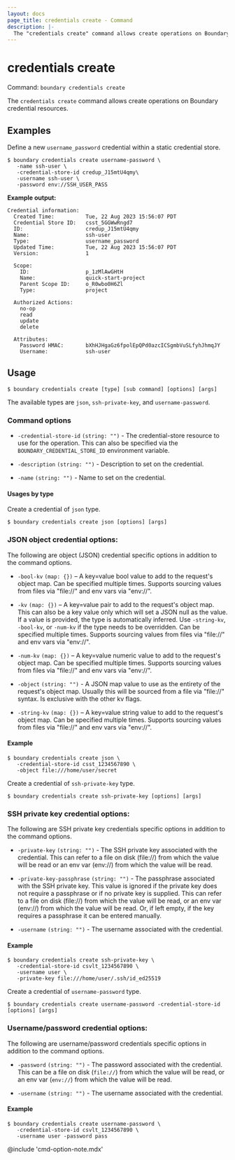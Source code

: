 ```yaml
---
layout: docs
page_title: credentials create - Command
description: |-
  The "credentials create" command allows create operations on Boundary credential resources.
---
```


# credentials create

Command: `boundary credentials create`

The `credentials create` command allows create operations on Boundary credential
resources.


## Examples

Define a new `username_password` credential within a static credential store.

```shell-session
$ boundary credentials create username-password \
   -name ssh-user \
   -credential-store-id credup_J15mtU4qmy\
   -username ssh-user \
   -password env://SSH_USER_PASS
```

**Example output:**

<CodeBlockConfig hideClipboard>

```plaintext
Credential information:
  Created Time:          Tue, 22 Aug 2023 15:56:07 PDT
  Credential Store ID:   csst_5GGWwRngd7
  ID:                    credup_J15mtU4qmy
  Name:                  ssh-user
  Type:                  username_password
  Updated Time:          Tue, 22 Aug 2023 15:56:07 PDT
  Version:               1

  Scope:
    ID:                  p_1zMlAwGHtH
    Name:                quick-start-project
    Parent Scope ID:     o_R0wbo0H6Zl
    Type:                project

  Authorized Actions:
    no-op
    read
    update
    delete

  Attributes:
    Password HMAC:       bXhHJHgaGz6fpolEpQPd0azcICSgmbVuSLfyhJhmqJY
    Username:            ssh-user
```

</CodeBlockConfig>


## Usage

<CodeBlockConfig hideClipboard>

```shell-session
$ boundary credentials create [type] [sub command] [options] [args]
```

</CodeBlockConfig>

The available types are `json`, `ssh-private-key`, and `username-password`.


### Command options

- `-credential-store-id` `(string: "")` - The credential-store resource to use
   for the operation. This can also be specified via the
   `BOUNDARY_CREDENTIAL_STORE_ID` environment variable.

- `-description` `(string: "")` - Description to set on the credential.

- `-name` `(string: "")` - Name to set on the credential.


#### Usages by type

<Tabs>
<Tab heading="JSON">

Create a credential of `json` type.

<CodeBlockConfig hideClipboard>

```shell-session
$ boundary credentials create json [options] [args]
```

</CodeBlockConfig>

### JSON object credential options:

The following are object (JSON) credential specific options in addition to the
command options.


- `-bool-kv` `(map: {})` – A key=value bool value to add to the request's object
   map. Can be specified multiple times. Supports sourcing values from files via
   "file://" and env vars via "env://".

- `-kv` `(map: {})` – A key=value pair to add to the request's object map. This
   can also be a key value only which will set a JSON null as the value. If a
   value is provided, the type is automatically inferred. Use `-string-kv`,
   `-bool-kv`, or `-num-kv` if the type needs to be overridden. Can be specified
   multiple times. Supports sourcing values from files via "file://" and env
   vars via "env://".

- `-num-kv` `(map: {})` – A key=value numeric value to add to the request's
   object map. Can be specified multiple times. Supports sourcing values from
   files via "file://" and env vars via "env://".

- `-object` `(string: "")` - A JSON map value to use as the entirety of the
   request's object map. Usually this will be sourced from a file via "file://"
   syntax. Is exclusive with the other kv flags.

- `-string-kv` `(map: {})` – A key=value string value to add to the request's
   object map. Can be specified multiple times. Supports sourcing values from
   files via "file://" and env vars via "env://".

#### Example

```shell-session
$ boundary credentials create json \
   -credential-store-id csst_1234567890 \
   -object file:///home/user/secret
```

</Tab>
<Tab heading="SSH private key">

Create a credential of `ssh-private-key` type.

<CodeBlockConfig hideClipboard>

```shell-session
$ boundary credentials create ssh-private-key [options] [args]
```

</CodeBlockConfig>


### SSH private key credential options:

The following are SSH private key credentials specific options in addition to
the command options.

- `-private-key` `(string: "")` - The SSH private key associated with the
   credential. This can refer to a file on disk (file://) from which the value
   will be read or an env var (env://) from which the value will be read.

- `-private-key-passphrase` `(string: "")` - The passphrase associated with the
   SSH private key. This value is ignored if the private key does not require a
   passphrase or if no private key is supplied. This can refer to a file on disk
   (file://) from which the value will be read, or an env var (env://) from
   which the value will be read. Or, if left empty, if the key requires a
   passphrase it can be entered manually.

- `-username` `(string: "")` - The username associated with the credential.


#### Example

```shell-session
$ boundary credentials create ssh-private-key \
   -credential-store-id csvlt_1234567890 \
   -username user \
   -private-key file:///home/user/.ssh/id_ed25519
```

</Tab>
<Tab heading="Username/password">

Create a credential of `username-password` type.

<CodeBlockConfig hideClipboard>

```shell-session
$ boundary credentials create username-password -credential-store-id [options] [args]
```

</CodeBlockConfig>


### Username/password credential options:

The following are username/password credentials specific options in addition to
the command options.

- `-password` `(string: "")` - The password associated with the credential. This
   can be a file on disk (`file://`) from which the value will be read, or an
   env var (`env://`) from which the value will be read.

- `-username` `(string: "")` - The username associated with the credential.

#### Example

```shell-session
$ boundary credentials create username-password \
   -credential-store-id csvlt_1234567890 \
   -username user -password pass
```

</Tab>
</Tabs>


@include 'cmd-option-note.mdx'
